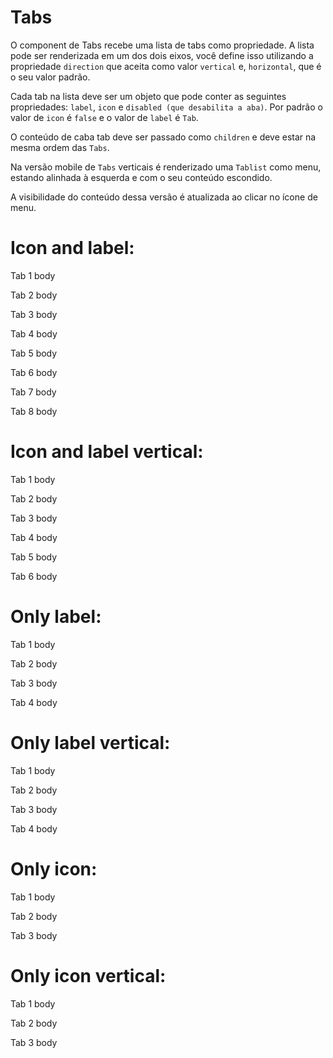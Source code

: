 

<Meta title='Data Display/Tabs' component={Tabs} />

# Tabs

O component de Tabs recebe uma lista de tabs como propriedade. A lista pode ser renderizada em um dos dois eixos, você define isso utilizando a propriedade `direction`
que aceita como valor `vertical` e, `horizontal`, que é o seu valor padrão.

Cada tab na lista deve ser um objeto que pode conter as seguintes propriedades: `label`, `icon` e `disabled (que desabilita a aba)`.
Por padrão o valor de `icon` é `false` e o valor de `label` é `Tab`.

O conteúdo de caba tab deve ser passado como `children` e deve estar na mesma ordem das `Tabs`.

Na versão mobile de `Tabs` verticais é renderizado uma `Tablist` como menu, estando alinhada à esquerda e
com o seu conteúdo escondido.

A visibilidade do conteúdo dessa versão é atualizada ao clicar no ícone de menu.

# Icon and label:

<Canvas>
  <Story
    name='Icon and Label'
    parameters={{
      design: {
        type: 'figma',
        url: 'https://www.figma.com/file/O3bKxIcsj2rc1FNIRclJyT/Saturn-System?node-id=5040%3A0'
      }
    }}
  >
    <SaturnProvider>
      <Flex>
        <Tabs
          tabs={[
            { label: 'Section 1', icon: 'folder' },
            { label: 'Section 2', icon: 'create_new_folder' },
            { label: 'Section 3', icon: 'folder_shared' },
            { label: 'Section 4', icon: 'folder_open' },
            { label: 'Section 5', icon: 'folder' },
            { label: 'Section 6', icon: 'create_new_folder' },
            { label: 'Section 7', icon: 'folder_shared' },
            { label: 'Section 8', icon: 'folder_open' }
          ]}
        >
          <p>Tab 1 body</p>
          <p>Tab 2 body</p>
          <p>Tab 3 body</p>
          <p>Tab 4 body</p>
          <p>Tab 5 body</p>
          <p>Tab 6 body</p>
          <p>Tab 7 body</p>
          <p>Tab 8 body</p>
        </Tabs>
      </Flex>
    </SaturnProvider>
  </Story>
</Canvas>

# Icon and label vertical:

<Canvas>
  <Story
    name='Icon and Label vertical'
    parameters={{
      design: {
        type: 'figma',
        url: 'https://www.figma.com/file/O3bKxIcsj2rc1FNIRclJyT/Saturn-System?node-id=5042%3A29'
      }
    }}
  >
    <SaturnProvider>
      <Flex>
        <Tabs
          direction='vertical'
          tabs={[
            { label: 'Tab 1', icon: 'alarm' },
            { label: 'Tab 2', icon: 'accessbility' },
            { label: 'Tab 3', icon: 'lock' },
            { label: 'Tab 4', icon: 'menu' },
            { label: 'Tab 5', icon: 'lock' },
            { label: 'Tab 6', icon: 'lock' }
          ]}
        >
          <p>Tab 1 body</p>
          <p>Tab 2 body</p>
          <p>Tab 3 body</p>
          <p>Tab 4 body</p>
          <p>Tab 5 body</p>
          <p>Tab 6 body</p>
        </Tabs>
      </Flex>
    </SaturnProvider>
  </Story>
</Canvas>

# Only label:

<Canvas>
  <Story
    name='Only Label'
    parameters={{
      design: {
        type: 'figma',
        url: 'https://www.figma.com/file/O3bKxIcsj2rc1FNIRclJyT/Saturn-System?node-id=719%3A87'
      }
    }}
  >
    <SaturnProvider>
      <Flex>
        <Tabs
          tabs={[
            { label: 'Tab 1' },
            { label: 'Tab 2' },
            { label: 'Tab 3', disabled: true },
            { label: 'Tab 4', disabled: true }
          ]}
        >
          <p>Tab 1 body</p>
          <p>Tab 2 body</p>
          <p>Tab 3 body</p>
          <p>Tab 4 body</p>
        </Tabs>
      </Flex>
    </SaturnProvider>
  </Story>
</Canvas>

# Only label vertical:

<Canvas>
  <Story
    name='Only Label vertical'
    parameters={{
      design: {
        type: 'figma',
        url: 'https://www.figma.com/file/O3bKxIcsj2rc1FNIRclJyT/Saturn-System?node-id=793%3A36'
      }
    }}
  >
    <SaturnProvider>
      <Flex>
        <Tabs
          direction='vertical'
          tabs={[
            { label: 'Tab 1' },
            { label: 'Tab 2' },
            { label: 'Tab 3', disabled: true },
            { label: 'Tab 4', disabled: true }
          ]}
        >
          <p>Tab 1 body</p>
          <p>Tab 2 body</p>
          <p>Tab 3 body</p>
          <p>Tab 4 body</p>
        </Tabs>
      </Flex>
    </SaturnProvider>
  </Story>
</Canvas>

# Only icon:

<Canvas>
  <Story
    name='Only Icon'
    parameters={{
      design: {
        type: 'figma',
        url: 'https://www.figma.com/file/O3bKxIcsj2rc1FNIRclJyT/Saturn-System?node-id=755%3A0'
      }
    }}
  >
    <SaturnProvider>
      <Flex>
        <Tabs tabs={[{ icon: 'menu' }, { icon: 'mail' }, { icon: 'person', disabled: true }]}>
          <p>Tab 1 body</p>
          <p>Tab 2 body</p>
          <p>Tab 3 body</p>
        </Tabs>
      </Flex>
    </SaturnProvider>
  </Story>
</Canvas>

# Only icon vertical:

<Canvas>
  <Story
    name='Only Icon vertical'
    parameters={{
      design: {
        type: 'figma',
        url: 'https://www.figma.com/file/O3bKxIcsj2rc1FNIRclJyT/Saturn-System?node-id=755%3A483'
      }
    }}
  >
    <SaturnProvider>
      <Flex>
        <Tabs direction='vertical' tabs={[{ icon: 'menu' }, { icon: 'mail' }, { icon: 'person', disabled: true }]}>
          <p>Tab 1 body</p>
          <p>Tab 2 body</p>
          <p>Tab 3 body</p>
        </Tabs>
      </Flex>
    </SaturnProvider>
  </Story>
</Canvas>

<ArgsTable of={Tabs} />
